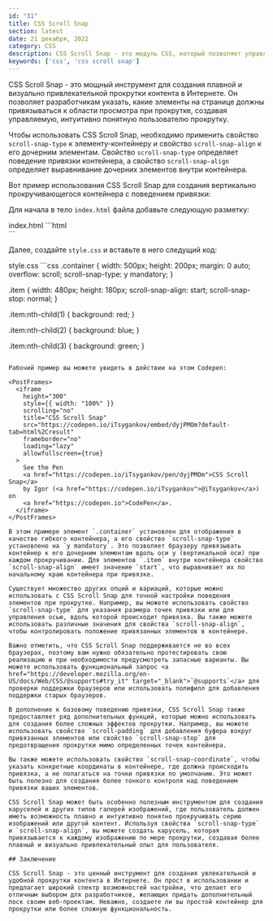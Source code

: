```yaml
---
id: "31"
title: CSS Scroll Snap
section: latest
date: 21 декабря, 2022
category: CSS
description: CSS Scroll Snap - это модуль CSS, который позволяет управлять поведением прокрутки на веб-сайтах и в веб-приложениях. Он позволяет разработчикам указывать, какие элементы должны привязываться к области просмотра при прокрутке пользователем, создавая плавный, визуально привлекательный эффект. Используйте CSS Scroll Snap для создания каруселей, галерей изображений и других типов контента, которые выигрывают от управляемой прокрутки.
keywords: ['css', 'css scroll snap']
---
```


CSS Scroll Snap - это мощный инструмент для создания плавной и визуально привлекательной прокрутки контента в Интернете. Он позволяет разработчикам указать, какие элементы на странице должны привязываться к области просмотра при прокрутке, создавая управляемую, интуитивно понятную пользователю прокрутку.

Чтобы использовать CSS Scroll Snap, необходимо применить свойство `scroll-snap-type` к элементу-контейнеру и свойство `scroll-snap-align` к его дочерним элементам. Свойство `scroll-snap-type` определяет поведение привязки контейнера, а свойство `scroll-snap-align` определяет выравнивание дочерних элементов внутри контейнера.

Вот пример использования CSS Scroll Snap для создания вертикально прокручивающегося контейнера с поведением привязки:

Для начала в тело `index.html` файла добавьте следующую разметку: 

<PostCodeHeader>
index.html
</PostCodeHeader>
```html
<div class="container">
  <div class="item"></div>
  <div class="item"></div>
  <div class="item"></div>
</div>
```

Далее, создайте `style.css` и вставьте в него следущий код:

<PostCodeHeader>
style.css
</PostCodeHeader>
```css
.container {
  width: 500px;
  height: 200px;
  margin: 0 auto;
  overflow: scroll;
  scroll-snap-type: y mandatory;
}

.item {
  width: 480px;
  height: 180px;
  scroll-snap-align: start;
  scroll-snap-stop: normal;
}

.item:nth-child(1) {
  background: red;
}

.item:nth-child(2) {
  background: blue;
}

.item:nth-child(3) {
  background: green;
}
```

Рабочий пример вы можете увидеть в действии на этом Codepen:

<PostFrames>
  <iframe
    height="300"
    style={{ width: "100%" }}
    scrolling="no"
    title="CSS Scroll Snap"
    src="https://codepen.io/iTsygankov/embed/dyjPMOm?default-tab=html%2Cresult"
    frameborder="no"
    loading="lazy"
    allowfullscreen={true}
  >
    See the Pen
    <a href="https://codepen.io/iTsygankov/pen/dyjPMOm">CSS Scroll Snap</a>
    by Igor (<a href="https://codepen.io/iTsygankov">@iTsygankov</a>) on
    <a href="https://codepen.io">CodePen</a>.
  </iframe>
</PostFrames>

В этом примере элемент `.container` установлен для отображения в качестве гибкого контейнера, а его свойство `scroll-snap-type` установлено на `y mandatory`. Это позволяет браузеру привязывать контейнер к его дочерним элементам вдоль оси y (вертикальной оси) при каждом прокручивании. Для элементов `.item` внутри контейнера свойство `scroll-snap-align` имеет значение `start`, что выравнивает их по начальному краю контейнера при привязке.

Существует множество других опций и вариаций, которые можно использовать с CSS Scroll Snap для точной настройки поведения элементов при прокрутке. Например, вы можете использовать свойство `scroll-snap-type` для указания размера точек привязки или для управления осью, вдоль которой происходит привязка. Вы также можете использовать различные значения для свойства `scroll-snap-align`, чтобы контролировать положение привязанных элементов в контейнере.

Важно отметить, что CSS Scroll Snap поддерживается не во всех браузерах, поэтому вам нужно обязательно протестировать свою реализацию и при необходимости предусмотреть запасные варианты. Вы можете использовать функциональный запрос <a href="https://developer.mozilla.org/en-US/docs/Web/CSS/@supports#try_it" target="_blank">`@supports`</a> для проверки поддержки браузеров или использовать полифилл для добавления поддержки старых браузеров.

В дополнение к базовому поведению привязки, CSS Scroll Snap также предоставляет ряд дополнительных функций, которые можно использовать для создания более сложных эффектов прокрутки. Например, вы можете использовать свойство `scroll-padding` для добавления буфера вокруг привязанных элементов или свойство `scroll-snap-stop` для предотвращения прокрутки мимо определенных точек контейнера.

Вы также можете использовать свойство `scroll-snap-coordinate`, чтобы указать конкретные координаты в контейнере, где должна происходить привязка, а не полагаться на точки привязки по умолчанию. Это может быть полезно для создания более тонкого контроля над поведением привязки ваших элементов.

CSS Scroll Snap может быть особенно полезным инструментом для создания каруселей и других типов галерей изображений, где пользователь должен иметь возможность плавно и интуитивно понятно прокручивать серию изображений или другой контент. Используя свойства `scroll-snap-type` и `scroll-snap-align`, вы можете создать карусель, которая привязывается к каждому изображению по мере прокрутки, создавая более плавный и визуально привлекательный опыт для пользователя.

## Заключение

CSS Scroll Snap - это ценный инструмент для создания увлекательной и удобной прокрутки контента в Интернете. Он прост в использовании и предлагает широкий спектр возможностей настройки, что делает его отличным выбором для разработчиков, желающих придать дополнительный лоск своим веб-проектам. Неважно, создаете ли вы простой контейнер для прокрутки или более сложную функциональность.
